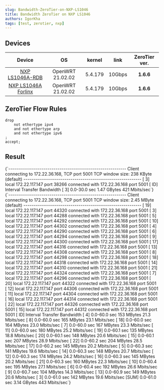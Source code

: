 ```yaml
---
slug: Bandwidth-ZeroTier-on-NXP-LS1046
title: Bandwidth ZeroTier on NXP LS1046
authors: IgorKha
tags: [test, zerotier, nxp]
---
```



## Devices

| **Device**          | **OS**           | **kernel** | **link** | **ZeroTier ver.** |
|:-------------------:|:----------------:|:----------:|:--------:|:-----------------:|
| [NXP LS1046A-RDB](https://www.nxp.com/design/qoriq-developer-resources/layerscape-ls1046a-reference-design-board:LS1046A-RDB)     | OpenWRT 21.02.02 | 5.4.179    | 10Gbps   | **1.6.6**         |
| [NXP LS1046A Forlinx](https://www.forlinx.net/product/ls1046a-single-board-computer-22.html) | OpenWRT 21.02.02 | 5.4.179    | 10Gbps   | **1.6.6**         |

<!--truncate-->

## ZeroTier Flow Rules

```text title="default zt flow rules"
drop
    not ethertype ipv4
    and not ethertype arp
    and not ethertype ipv6
;
accept;
```

## Result

<Tabs>
  <TabItem value="parallel-1" label="iperf 1 thread" default>
    <CodeBlock language="text" title="iperf -c 172.22.36.168 -t 30">
      {`------------------------------------------------------------
Client connecting to 172.22.36.168, TCP port 5001
TCP window size:  238 KByte (default)
------------------------------------------------------------
[  3] local 172.22.117.147 port 38266 connected with 172.22.36.168 port 5001
[ ID] Interval       Transfer     Bandwidth
[  3]  0.0-30.0 sec  1.47 GBytes   421 Mbits/sec`}
    </CodeBlock>
  </TabItem>
  <TabItem value="parallel-20" label="iperf 20 threads">
    <CodeBlock language="text" title="iperf -c 172.22.36.168 -P 20 -t 60">
      {`------------------------------------------------------------
Client connecting to 172.22.36.168, TCP port 5001
TCP window size: 2.45 MByte (default)
------------------------------------------------------------
[ 19] local 172.22.117.147 port 44320 connected with 172.22.36.168 port 5001
[  3] local 172.22.117.147 port 44288 connected with 172.22.36.168 port 5001
[  5] local 172.22.117.147 port 44292 connected with 172.22.36.168 port 5001
[ 10] local 172.22.117.147 port 44302 connected with 172.22.36.168 port 5001
[  4] local 172.22.117.147 port 44290 connected with 172.22.36.168 port 5001
[  6] local 172.22.117.147 port 44294 connected with 172.22.36.168 port 5001
[  9] local 172.22.117.147 port 44300 connected with 172.22.36.168 port 5001
[ 17] local 172.22.117.147 port 44316 connected with 172.22.36.168 port 5001
[ 13] local 172.22.117.147 port 44308 connected with 172.22.36.168 port 5001
[  8] local 172.22.117.147 port 44298 connected with 172.22.36.168 port 5001
[ 18] local 172.22.117.147 port 44318 connected with 172.22.36.168 port 5001
[ 14] local 172.22.117.147 port 44310 connected with 172.22.36.168 port 5001
[ 21] local 172.22.117.147 port 44324 connected with 172.22.36.168 port 5001
[  7] local 172.22.117.147 port 44296 connected with 172.22.36.168 port 5001
[ 20] local 172.22.117.147 port 44322 connected with 172.22.36.168 port 5001
[ 12] local 172.22.117.147 port 44306 connected with 172.22.36.168 port 5001
[ 11] local 172.22.117.147 port 44304 connected with 172.22.36.168 port 5001
[ 16] local 172.22.117.147 port 44314 connected with 172.22.36.168 port 5001
[ 22] local 172.22.117.147 port 44326 connected with 172.22.36.168 port 5001
[ 15] local 172.22.117.147 port 44312 connected with 172.22.36.168 port 5001
[ ID] Interval       Transfer     Bandwidth
[  4]  0.0-60.0 sec   153 MBytes  21.3 Mbits/sec
[  8]  0.0-60.0 sec   165 MBytes  23.1 Mbits/sec
[ 18]  0.0-60.0 sec   164 MBytes  23.0 Mbits/sec
[  7]  0.0-60.0 sec   167 MBytes  23.3 Mbits/sec
[ 11]  0.0-60.0 sec   180 MBytes  25.2 Mbits/sec
[ 19]  0.0-60.1 sec   135 MBytes  18.8 Mbits/sec
[ 20]  0.0-60.1 sec   148 MBytes  20.6 Mbits/sec
[ 15]  0.0-60.1 sec   207 MBytes  28.9 Mbits/sec
[ 22]  0.0-60.2 sec   204 MBytes  28.5 Mbits/sec
[ 17]  0.0-60.2 sec   145 MBytes  20.2 Mbits/sec
[  5]  0.0-60.3 sec   141 MBytes  19.6 Mbits/sec
[ 14]  0.0-60.3 sec   148 MBytes  20.7 Mbits/sec
[ 12]  0.0-60.3 sec   174 MBytes  24.2 Mbits/sec
[ 16]  0.0-60.3 sec   145 MBytes  20.2 Mbits/sec
[ 21]  0.0-60.3 sec   160 MBytes  22.3 Mbits/sec
[ 10]  0.0-60.4 sec   195 MBytes  27.1 Mbits/sec
[  6]  0.0-60.4 sec   192 MBytes  26.6 Mbits/sec
[  9]  0.0-60.7 sec   104 MBytes  14.3 Mbits/sec
[ 13]  0.0-60.9 sec   149 MBytes  20.6 Mbits/sec
[  3]  0.0-61.0 sec   142 MBytes  19.6 Mbits/sec
[SUM]  0.0-61.0 sec  3.14 GBytes   443 Mbits/sec`}
    </CodeBlock>
  </TabItem>
</Tabs>
